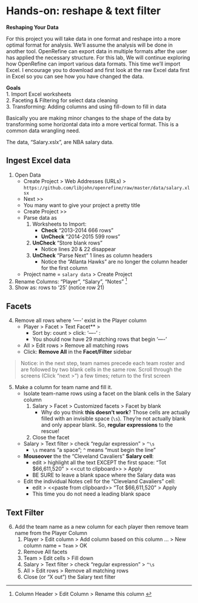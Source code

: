 # Hands-on: reshape & text filter

**Reshaping Your Data**  

For this project you will take data in one format and reshape into a more optimal format for analysis.  We'll assume the analysis will be done in another tool.  OpenRefine can export data in multiple formats after the user has applied the necessary structure.  For this lab, We will continue exploring how OpenRefine can import various data formats.  This time we'll import Excel. I encourage you to download and first look at the raw Excel data first in Excel so you can see how you have changed the data.  

**Goals**  
1. Import Excel worksheets  
2. Faceting & Filtering for select data cleaning  
3. Transforming:  Adding columns and using fill-down to fill in data  


Basically you are making minor changes to the shape of the data by transforming some horizontal data into a more vertical format.  This is a common data wrangling need.


The data, “Salary.xslx”, are NBA salary data.  

## Ingest Excel data  

1. Open  Data  
    * <span class="or-menu">Create Project  > Web Addresses (URLs) > </span>  `https://github.com/libjohn/openrefine/raw/master/data/salary.xlsx`
    * <span class="or-menu">Next >> </span>  
    * You many want to give your project a pretty title
    * <span class="or-menu">Create Project >> </span> 
    * Parse data as 
        1. Worksheets to Import: 
            + **Check** "2013-2014 666 rows"
            + **UnCheck** "2014-2015 599 rows"  
        2. **UnCheck** "Store blank rows" 
            + Notice lines 20 & 22 disappear  
        3. **UnCheck** "Parse Next" 1 lines as column headers 
            + Notice the "Atlanta Hawks" are no longer the column header for the first column  
    * Project name = `salary data` <span class="or-menu">> Create Project </span>  
2. Rename Columns: "Player", "Salary", "Notes" ^[<span class="or-menu">Column Header > Edit Column > Rename this column </span>]    
3. Show as: rows to '25' (notice row 21)

## Facets
4. Remove all rows where '----' exist in the Player column  
    + <span class="or-menu">Player > Facet > Text Facet** > </span>  
        * Sort by: count > click: '----' :  
        * You should now have 29 matching rows that begin '----'  
    + <span class="or-menu">All > Edit rows > Remove all matching rows  </span>  
    + Click:  **Remove All** in the **Facet/Filter** sidebar  
    
> Notice: in the next step, team names precede each team roster and are followed by two blank cells in the same row.  Scroll through the screens (Click "next >") a few times; return to the first screen  

5. Make a column for team name and fill it.  
    + Isolate team-name rows using a facet on the blank cells in the Salary column  
        1. <span class="or-menu">Salary > Facet > Customized facets > Facet by blank </span> 
            + Why do you think **this doesn’t work**? Those cells are actually filled with an invisible space (`\s`).  They’re not actually blank and only appear blank. So,  **regular expressions** to the rescue!  
        2. Close the facet  
    + <span class="or-menu">Salary > Text filter > check "regular expression" > `^\s`  </span> 
        + `\s` means “a space”; `^` means “must begin the line”  
    + **Mouseover** the the "Cleveland Cavaliers" **Salary cell**:  
        + edit > highlight all the text EXCEPT the first space:  "Tot   $66,611,520" > \<\<cut to clipboard\>\> > Apply  
        + BE SURE to leave a blank space where the Salary data was  
    + Edit the individual Notes cell for the "Cleveland Cavaliers" cell:  
        + edit > \<\<paste from clipboard\>\> "Tot $66,611,520" > Apply  
        + This time you do not need a leading blank space  
        
## Text Filter  

6. Add the team name as a new column for each player then remove team name from the Player Column  
    1. <span class="or-menu">Player > Edit column > Add column based on this column ... > New column name = `Team` > OK  </span>   
    2. Remove All facets  
    3. <span class="or-menu">Team > Edit cells > Fill down  </span>   
    4. <span class="or-menu">Salary > Text filter > check "regular expression" > `^\s` </span>   
    5. <span class="or-menu">All > Edit rows > Remove all matching rows  </span>   
    6. Close (or "X out") the Salary text filter

